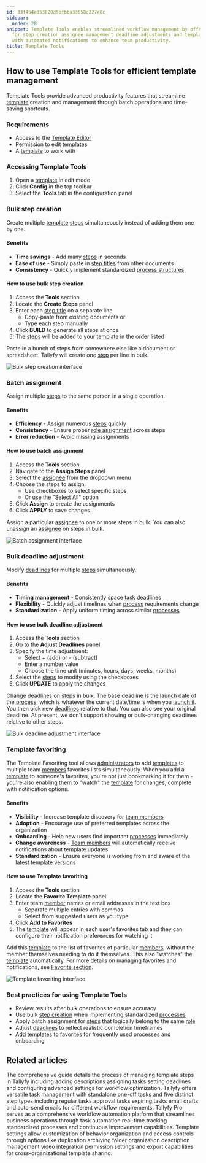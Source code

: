 ```yaml
---
id: 33f454e353020d5bfbba33658c227e8c
sidebar:
  order: 28
snippet: Template Tools enables streamlined workflow management by offering bulk operations
  for step creation assignee management deadline adjustments and template favoriting
  with automated notifications to enhance team productivity.
title: Template Tools
---
```


## How to use Template Tools for efficient template management

Template Tools provide advanced productivity features that streamline [template](/products/pro/documenting/templates/) creation and management through batch operations and time-saving shortcuts.

### Requirements
- Access to the [Template Editor](/products/pro/documenting/templates/)
- Permission to edit [templates](/products/pro/documenting/templates/)
- A [template](/products/pro/documenting/templates/) to work with

### Accessing Template Tools
1. Open a [template](/products/pro/documenting/templates/) in edit mode
2. Click **Config** in the top toolbar
3. Select the **Tools** tab in the configuration panel

### Bulk step creation

Create multiple [template](/products/pro/documenting/templates/) [steps](/products/pro/tracking-and-tasks/tasks/) simultaneously instead of adding them one by one.

#### Benefits
- **Time savings** - Add many [steps](/products/pro/tracking-and-tasks/tasks/) in seconds
- **Ease of use** - Simply paste in [step titles](/products/pro/tracking-and-tasks/tasks/) from other documents
- **Consistency** - Quickly implement standardized [process structures](/products/pro/tracking-and-tasks/processes/)

#### How to use bulk step creation
1. Access the **Tools** section
2. Locate the **Create Steps** panel
3. Enter each [step title](/products/pro/tracking-and-tasks/tasks/) on a separate line
   - Copy-paste from existing documents or
   - Type each step manually
4. Click **BUILD** to generate all steps at once
5. The [steps](/products/pro/tracking-and-tasks/tasks/) will be added to your [template](/products/pro/documenting/templates/) in the order listed

Paste in a bunch of steps from somewhere else like a document or spreadsheet. Tallyfy will create one [step](/products/pro/tracking-and-tasks/tasks/) per line in bulk.

![Bulk step creation interface](https://screenshots.tallyfy.com/tallyfy%2Fpro%2Fdesktop-light-click-powertools-create-steps.png)

### Batch assignment

Assign multiple [steps](/products/pro/tracking-and-tasks/tasks/) to the same person in a single operation.

#### Benefits
- **Efficiency** - Assign numerous [steps](/products/pro/tracking-and-tasks/tasks/) quickly
- **Consistency** - Ensure proper [role assignment](/products/pro/documenting/members/) across steps
- **Error reduction** - Avoid missing assignments

#### How to use batch assignment
1. Access the **Tools** section
2. Navigate to the **Assign Steps** panel
3. Select the [assignee](/products/pro/documenting/members/) from the dropdown menu
4. Choose the steps to assign:
   - Use checkboxes to select specific steps
   - Or use the "Select All" option
5. Click **Assign** to create the assignments
6. Click **APPLY** to save changes

Assign a particular [assignee](/products/pro/documenting/members/) to one or more steps in bulk. You can also unassign an [assignee](/products/pro/documenting/members/) on steps in bulk.

![Batch assignment interface](https://screenshots.tallyfy.com/tallyfy%2Fpro%2Fdesktop-light-click-powertools-assign.png)

### Bulk deadline adjustment

Modify [deadlines](/products/pro/tracking-and-tasks/tasks/) for multiple [steps](/products/pro/tracking-and-tasks/tasks/) simultaneously.

#### Benefits
- **Timing management** - Consistently space [task](/products/pro/tracking-and-tasks/tasks/) deadlines
- **Flexibility** - Quickly adjust timelines when [process](/products/pro/tracking-and-tasks/processes/) requirements change
- **Standardization** - Apply uniform timing across similar [processes](/products/pro/tracking-and-tasks/processes/)

#### How to use bulk deadline adjustment
1. Access the **Tools** section
2. Go to the **Adjust Deadlines** panel
3. Specify the time adjustment:
   - Select + (add) or - (subtract)
   - Enter a number value
   - Choose the time unit (minutes, hours, days, weeks, months)
4. Select the [steps](/products/pro/tracking-and-tasks/tasks/) to modify using the checkboxes
5. Click **UPDATE** to apply the changes

Change [deadlines](/products/pro/tracking-and-tasks/tasks/) on [steps](/products/pro/tracking-and-tasks/tasks/) in bulk. The base deadline is the [launch date](/products/pro/launching/) of the [process](/products/pro/tracking-and-tasks/processes/), which is whatever the current date/time is when you [launch it](/products/pro/launching/). You then pick new [deadlines](/products/pro/tracking-and-tasks/tasks/) relative to that. You can also see your original deadline. At present, we don't support showing or bulk-changing deadlines relative to other steps.

![Bulk deadline adjustment interface](https://screenshots.tallyfy.com/tallyfy%2Fpro%2Fdesktop-light-click-powertools-deadlines.png)

### Template favoriting

The Template Favoriting tool allows [administrators](/products/pro/documenting/members/) to add [templates](/products/pro/documenting/templates/) to multiple team [members](/products/pro/documenting/members/) favorites lists simultaneously. When you add a [template](/products/pro/documenting/templates/) to someone's favorites, you're not just bookmarking it for them - you're also enabling them to "watch" the [template](/products/pro/documenting/templates/) for changes, complete with notification options.

#### Benefits
- **Visibility** - Increase template discovery for [team members](/products/pro/documenting/members/)
- **Adoption** - Encourage use of preferred templates across the organization
- **Onboarding** - Help new users find important [processes](/products/pro/tracking-and-tasks/processes/) immediately
- **Change awareness** - [Team members](/products/pro/documenting/members/) will automatically receive notifications about template updates
- **Standardization** - Ensure everyone is working from and aware of the latest template versions

#### How to use Template favoriting
1. Access the **Tools** section
2. Locate the **Favorite Template** panel
3. Enter team [member](/products/pro/documenting/members/) names or email addresses in the text box
   - Separate multiple entries with commas
   - Select from suggested users as you type
4. Click **Add to Favorites**
5. The [template](/products/pro/documenting/templates/) will appear in each user's favorites tab and they can configure their notification preferences for watching it

Add this [template](/products/pro/documenting/templates/) to the list of favorites of particular [members](/products/pro/documenting/members/), without the member themselves needing to do it themselves. This also "watches" the [template](/products/pro/documenting/templates/) automatically. For more details on managing favorites and notifications, see [Favorite section](/products/pro/tracking-and-tasks/tracker-view/organize-processes/how-can-i-favorite-and-filter-processes-on-tallyfy/).

![Template favoriting interface](https://screenshots.tallyfy.com/tallyfy%2Fpro%2Fdesktop-light-click-powertools-favorite.png)

### Best practices for using Template Tools
- Review results after bulk operations to ensure accuracy
- Use bulk [step creation](/products/pro/tracking-and-tasks/tasks/) when implementing standardized [processes](/products/pro/tracking-and-tasks/processes/)
- Apply batch assignment for [steps](/products/pro/tracking-and-tasks/tasks/) that logically belong to the same [role](/products/pro/documenting/members/how-do-i-manage-member-permissions-in-tallyfy/)
- Adjust [deadlines](/products/pro/tracking-and-tasks/tasks/) to reflect realistic completion timeframes
- Add [templates](/products/pro/documenting/templates/) to favorites for frequently used processes and onboarding


## Related articles
<CardGrid>
<LinkTitleCard header="<b>Edit Templates > Edit steps</b>" href="/products/pro/documenting/templates/edit-templates/edit-steps/" > The comprehensive guide details the process of managing template steps in Tallyfy including adding descriptions assigning tasks setting deadlines and configuring advanced settings for workflow optimization. </LinkTitleCard>
<LinkTitleCard header="<b>Tasks > Step types</b>" href="/products/pro/tracking-and-tasks/tasks/what-types-of-tasks-can-i-create-with-tallyfy/" > Tallyfy offers versatile task management with standalone one-off tasks and five distinct step types including regular tasks approval tasks expiring tasks email drafts and auto-send emails for different workflow requirements. </LinkTitleCard>
<LinkTitleCard header="<b>Introduction</b>" href="/products/pro/" > Tallyfy Pro serves as a comprehensive workflow automation platform that streamlines business operations through task automation real-time tracking standardized processes and continuous improvement capabilities. </LinkTitleCard>
<LinkTitleCard header="<b>Templates > Configure your template</b>" href="/products/pro/documenting/templates/config/" > Template settings allow customization of behavior organization and access controls through options like duplication archiving folder organization description management video integration permission settings and export capabilities for cross-organizational template sharing. </LinkTitleCard>
</CardGrid>